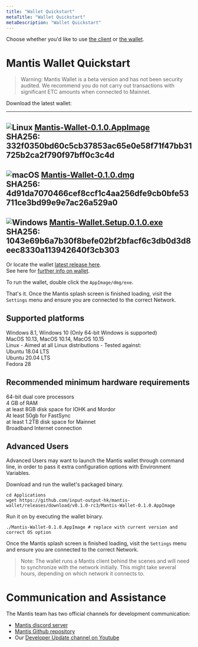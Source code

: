```yaml
---
title: "Wallet Quickstart"
metaTitle: "Wallet Quickstart"
metaDescription: "Wallet Quickstart"
---
```


Choose whether you'd like to use [the client](#mantisclientquickstart) or [the wallet](#mantiswalletquickstart).

# Mantis Wallet Quickstart

> Warning: Mantis Wallet is a beta version and has not been security audited. We recommend you do not carry out transactions with significant ETC amounts when connected to Mainnet.


Download the latest wallet:

  ---
  ![Linux](/images/linux-SM.png) [Mantis-Wallet-0.1.0.AppImage](https://github.com/input-output-hk/mantis-wallet/releases/download/v0.1.0-rc4/Mantis-Wallet-0.1.0.AppImage)  
  SHA256: 332f0350bd60c5cb37853ac65e0e58f71f47bb31725b2ca2f790f97bff0c3c4d  
  ---
  ![macOS](/images/macos-SM.png) [Mantis-Wallet-0.1.0.dmg](https://github.com/input-output-hk/mantis-wallet/releases/download/v0.1.0-rc4/Mantis-Wallet-0.1.0.dmg)  
  SHA256: 4d91da7070466cef8ccf1c4aa256dfe9cb0bfe53711ce3bd99e9e7ac26a529a0  
  ---
  ![Windows](/images/windows-SM.png) [Mantis-Wallet.Setup.0.1.0.exe](https://github.com/input-output-hk/mantis-wallet/releases/download/v0.1.0-rc4/Mantis-Wallet.Setup.0.1.0.exe)  
  SHA256: 1043e69b6a7b30f8befe02bf2bfacf6c3db0d3d8eec8330a113942640f3cb303  
  ---


Or locate the wallet [latest release here](https://github.com/input-output-hk/mantis-wallet/releases/latest).  
See here for [further info on wallet](https://docs.mantisclient.io/how-tos/how-to-use-the-wallet).

To run the wallet, double click the `AppImage/dmg/exe`.

That's it. Once the Mantis splash screen is finished loading, visit the `Settings` menu and ensure you are connected to the correct Network.


## Supported platforms

Windows 8.1, Windows 10 (Only 64-bit Windows is supported)  
MacOS 10.13, MacOS 10.14, MacOS 10.15  
Linux - Aimed at all Linux distributions - Tested against:  
Ubuntu 18.04 LTS  
Ubuntu 20.04 LTS  
Fedora 28  


## Recommended minimum hardware requirements

64-bit dual core processors  
4 GB of RAM  
at least 8GB disk space for IOHK and Mordor  
At least 50gb for FastSync  
at least 1.2TB disk space for Mainnet  
Broadband Internet connection  


## Advanced Users

Advanced Users may want to launch the Mantis wallet through command line, in order to pass it extra configuration options with Environment Variables.

Download and run the wallet's packaged binary.

```
cd Applications
wget https://github.com/input-output-hk/mantis-wallet/releases/download/v0.1.0-rc3/Mantis-Wallet-0.1.0.AppImage
```

Run it on by executing the wallet binary.

```
./Mantis-Wallet-0.1.0.AppImage # replace with current version and correct OS option
```

Once the Mantis splash screen is finished loading, visit the `Settings` menu and ensure you are connected to the correct Network.

> Note: The wallet runs a Mantis client behind the scenes and will need to synchronize with the network initially. This might take several hours, depending on which network it connects to.

# Communication and Assistance

The Mantis team has two official channels for development communication:

* [Mantis discord server](https://discord.gg/7vUyWrN33p)
* [Mantis Github repository](https://github.com/input-output-hk/mantis)
* Our [Developer Update channel on Youtube](https://www.youtube.com/watch?v=lThEZdaJygw)
